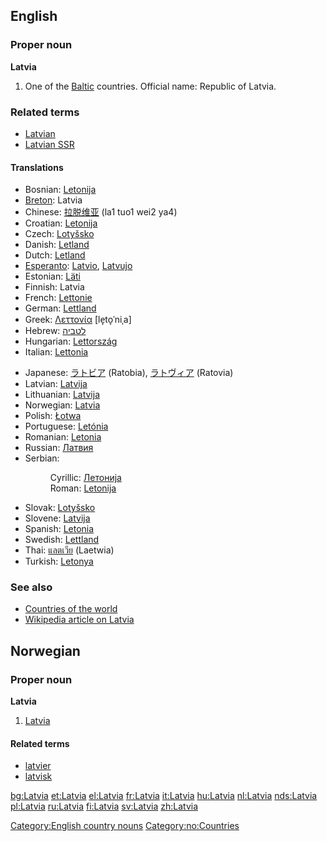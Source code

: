 {{wikipedia}}
{{see|latvia}}

==English==

===Proper noun===
'''Latvia'''

# One of the [[Baltic]] countries. Official name: Republic of Latvia.

===Related terms===
*[[Latvian]]
*[[Latvian SSR]]

====Translations====
{{top}}
*Bosnian: [[Letonija]] {{f}}
*[[Breton]]: Latvia
*Chinese: [[拉脱维亚]] (la1 tuo1 wei2 ya4)
*Croatian: [[Letonija]] {{f}}
*Czech: [[Lotyšsko]]
*Danish: [[Letland]]
*Dutch: [[Letland]] {{n}}
*[[Esperanto]]: [[Latvio]], [[Latvujo]]
*Estonian: [[Läti]]
*Finnish: Latvia
*French: [[Lettonie]] {{f}}
*German: [[Lettland]] {{n}}
*Greek: [[Λεττονία]] [le̞to̞ˈniˌa] {{f}}
*Hebrew: [[לטביה]]
*Hungarian: [[Lettország]]
*Italian: [[Lettonia]]
{{mid}}
*Japanese: [[ラトビア]] (Ratobia), [[ラトヴィア]] (Ratovia)
*Latvian: [[Latvija]]
*Lithuanian: [[Latvija]]
*Norwegian: [[#Norwegian|Latvia]]
*Polish: [[Łotwa]]
*Portuguese: [[Letónia]]
*Romanian: [[Letonia]] {{f}}
*Russian: [[Латвия]]
*Serbian:
*:Cyrillic: [[Летонија#Serbian|Летонија]] {{f}}
*:Roman: [[Letonija#Serbian|Letonija]] {{f}}
*Slovak: [[Lotyšsko]] {{n}}
*Slovene: [[Latvija]] {{f}}
*Spanish: [[Letonia]] {{f}}
*Swedish: [[Lettland]]
*Thai: [[แลตเวีย]] (Laetwia)
*Turkish: [[Letonya]]
{{bottom}}

===See also===
*[[Countries of the world]]
*[[w:Latvia|Wikipedia article on Latvia]]

[[Category:English country nouns]]

==Norwegian==
===Proper noun===
[[Category:no:Countries]]
'''Latvia'''
#[[#English|Latvia]]
====Related terms====
*[[latvier]]
*[[latvisk]]

[[bg:Latvia]]
[[et:Latvia]]
[[el:Latvia]]
[[fr:Latvia]]
[[it:Latvia]]
[[hu:Latvia]]
[[nl:Latvia]]
[[nds:Latvia]]
[[pl:Latvia]]
[[ru:Latvia]]
[[fi:Latvia]]
[[sv:Latvia]]
[[zh:Latvia]]